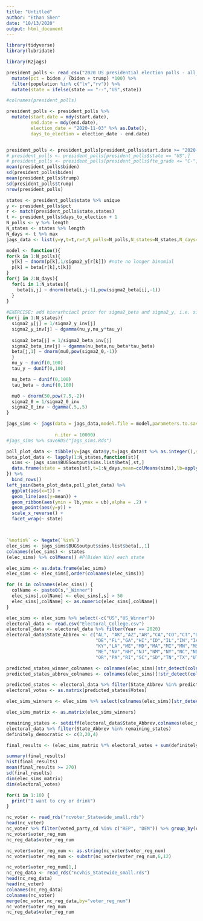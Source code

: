 ```yaml
---
title: "Untitled"
author: "Ethan Shen"
date: "10/13/2020"
output: html_document
---
```


```r
library(tidyverse)
library(lubridate)

library(R2jags)
```

```r
president_polls <- read_csv("2020 US presidential election polls - all_polls.csv") %>% 
  mutate(pct = biden / (biden + trump) *100) %>% 
  filter(population %in% c("lv","rv")) %>% 
  mutate(state = ifelse(state == "--","US",state))

#colnames(president_polls)

president_polls <- president_polls %>% 
  mutate(start.date = mdy(start.date),
         end.date = mdy(end.date),
         election_date = "2020-11-03" %>% as.Date(),
         days_to_election = election_date - end.date)


president_polls <- president_polls[president_polls$start.date >= "2020-07-01",]
# president_polls <- president_polls[president_polls$state == "US",]
# president_polls <- president_polls[president_polls$fte_grade <= "C-",]
mean(president_polls$biden)
sd(president_polls$biden)
mean(president_polls$trump)
sd(president_polls$trump)
nrow(president_polls)
```

```r
states <- president_polls$state %>% unique
y <- president_polls$pct
r <- match(president_polls$state,states)
t <- president_polls$days_to_election + 1 
N_polls <- y %>% length
N_states <- states %>% length
N_days <- t %>% max
jags_data <- list(y=y,t=t,r=r,N_polls=N_polls,N_states=N_states,N_days=N_days)
```


```r
model <- function(){
for(k in 1:N_polls){
  y[k] ~ dnorm(p[k],1/sigma2_y[r[k]]) #note no longer binomial
  p[k] = beta[r[k],t[k]] 
}
for(j in 2:N_days){
  for(i in 1:N_states){
    beta[i,j] ~ dnorm(beta[i,j-1],pow(sigma2_beta[i],-1))
  }
}
  
#EXERCISE: add hierarhciacl prior for sigma2_beta and sigma2_y, i.e. sigma2_beta[j] all come from a common distribution 
for(j in 1:N_states){
  sigma2_y[j] = 1/sigma2_y_inv[j]
  sigma2_y_inv[j] ~ dgamma(nu_y,nu_y*tau_y) 
  
  sigma2_beta[j] = 1/sigma2_beta_inv[j]
  sigma2_beta_inv[j] ~ dgamma(nu_beta,nu_beta*tau_beta) 
  beta[j,1] ~ dnorm(mu0,pow(sigma2_0,-1))
  }
  nu_y ~ dunif(0,100)
  tau_y ~ dunif(0,100)

  nu_beta ~ dunif(0,100)
  tau_beta ~ dunif(0,100)

  mu0 ~ dnorm(50,pow(7.5,-2))
  sigma2_0 = 1/sigma2_0_inv
  sigma2_0_inv ~ dgamma(.5,.5)
}
```

```r
jags_sims <- jags(data = jags_data,model.file = model,parameters.to.save = c("beta","sigma2_beta",
                                                                             "p","sigma2_y"),
                  n.iter = 10000)
#jags_sims %>% saveRDS("jags_sims.Rds")

poll_plot_data <- tibble(y=jags_data$y,t=jags_data$t %>% as.integer(),state = states[jags_data$r])
beta_plot_data <- lapply(1:N_states,function(st){
  sims <- jags_sims$BUGSoutput$sims.list$beta[,st,]
  data.frame(state = states[st],t=1:N_days,mean=colMeans(sims),lb=apply(sims,2,quantile,probs=.025),ub=apply(sims,2,quantile,probs=.975))
}) %>% 
  bind_rows()
left_join(beta_plot_data,poll_plot_data) %>% 
  ggplot(aes(x=t)) + 
  geom_line(aes(y=mean)) + 
  geom_ribbon(aes(ymin = lb,ymax = ub),alpha = .2) + 
  geom_point(aes(y=y)) + 
  scale_x_reverse() + 
  facet_wrap(~ state)



`%notin%` <- Negate(`%in%`)
elec_sims <- jags_sims$BUGSoutput$sims.list$beta[,,1]
colnames(elec_sims) <- states
(elec_sims) %>% colMeans() #P(Biden Win) each state

elec_sims <- as.data.frame(elec_sims)
elec_sims <- elec_sims[,order(colnames(elec_sims))]

for (s in colnames(elec_sims)) {
  colName <- paste0(s,"_Winner")
  elec_sims[,colName] <- elec_sims[,s] > 50
  elec_sims[,colName] <- as.numeric(elec_sims[,colName])
}

elec_sims <- elec_sims %>% select(-c("US","US_Winner")) 
electoral_data <- read.csv("Electoral_College.csv")
electoral_data <- electoral_data %>% filter(Year == 2020)
electoral_data$State_Abbrev <- c("AL", "AK","AZ","AR","CA","CO","CT","DC",
                                 "DE","FL","GA","HI","ID","IL","IN","IA","KS",
                                 "KY","LA","ME","MD","MA","MI","MN","MS","MO","MT",
                                 "NE","NV","NH","NJ","NM","NY","NC","ND","OH","OK",
                                 "OR","PA","RI","SC","SD","TN","TX","UT","VT","VA","WA","WV","WI","WY")

predicted_states_winner_colnames <- colnames(elec_sims)[str_detect(colnames(elec_sims), "_Winner")]
predicted_states_abbrev_colnames <- colnames(elec_sims)[!str_detect(colnames(elec_sims), "_Winner")]

predicted_states <- electoral_data %>% filter(State_Abbrev %in% predicted_states_abbrev_colnames)
electoral_votes <- as.matrix(predicted_states$Votes)

elec_sims_winners <- elec_sims %>% select(colnames(elec_sims)[str_detect(colnames(elec_sims), "_Winner")])

elec_sims_matrix <- as.matrix(elec_sims_winners)

remaining_states <- setdiff(electoral_data$State_Abbrev,colnames(elec_sims))
electoral_data %>% filter(State_Abbrev %in% remaining_states)
definitely_democratic <- c(3,20,4)

final_results <- (elec_sims_matrix %*% electoral_votes + sum(definitely_democratic))

summary(final_results)
hist(final_results)
mean(final_results >= 270)
sd(final_results)
dim(elec_sims_matrix)
dim(electoral_votes)
```



```r
for(i in 1:10) {
  print("I want to cry or drink")
}
```

```r
nc_voter <- read_rds("ncvoter_Statewide_small.rds")
head(nc_voter)
nc_voter %>% filter(voted_party_cd %in% c("REP", "DEM")) %>% group_by(cong_dist_abbrv, voted_party_cd)
nc_voter$voter_reg_num
nc_reg_data$voter_reg_num

nc_voter$voter_reg_num <- as.string(nc_voter$voter_reg_num)
nc_voter$voter_reg_num <- substr(nc_voter$voter_reg_num,6,12)

nc_voter$voter_reg_num[1,]
nc_reg_data <- read_rds("ncvhis_Statewide_small.rds")
head(nc_reg_data)
head(nc_voter)
colnames(nc_reg_data)
colnames(nc_voter)
merge(nc_voter,nc_reg_data,by="voter_reg_num")
nc_voter$voter_reg_num
nc_reg_data$voter_reg_num
```


























